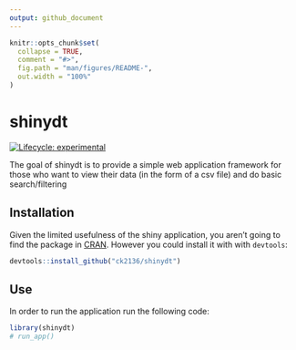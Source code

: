 ```yaml
---
output: github_document
---
```


<!-- README.md is generated from README.Rmd. Please edit that file -->

```r
knitr::opts_chunk$set(
  collapse = TRUE,
  comment = "#>",
  fig.path = "man/figures/README-",
  out.width = "100%"
)
```
# shinydt

<!-- badges: start -->
[![Lifecycle: experimental](https://img.shields.io/badge/lifecycle-experimental-orange.svg)](https://www.tidyverse.org/lifecycle/#experimental)
<!-- badges: end -->

The goal of shinydt is to provide a simple web application framework for those who want to view their data (in the form of a csv file) and do basic search/filtering

## Installation

Given the limited usefulness of the shiny application, you aren't going to find the package in [CRAN](https://CRAN.R-project.org). However you could install it with with `devtools`:

``` r
devtools::install_github("ck2136/shinydt")
```

## Use

In order to run the application run the following code:

```r
library(shinydt)
# run_app()
```
